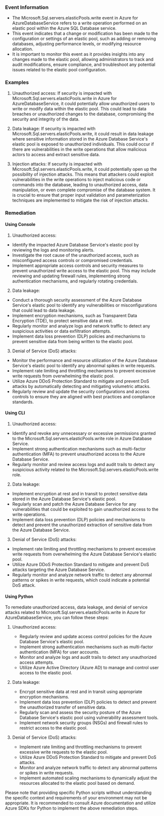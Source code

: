 
### Event Information

- The Microsoft.Sql.servers.elasticPools.write event in Azure for AzureDatabaseService refers to a write operation performed on an elastic pool within the Azure SQL Database service.
- This event indicates that a change or modification has been made to the configuration or settings of an elastic pool, such as adding or removing databases, adjusting performance levels, or modifying resource allocation.
- It is important to monitor this event as it provides insights into any changes made to the elastic pool, allowing administrators to track and audit modifications, ensure compliance, and troubleshoot any potential issues related to the elastic pool configuration.


### Examples

1. Unauthorized access: If security is impacted with Microsoft.Sql.servers.elasticPools.write in Azure for AzureDatabaseService, it could potentially allow unauthorized users to write or modify data within the elastic pool. This could lead to data breaches or unauthorized changes to the database, compromising the security and integrity of the data.

2. Data leakage: If security is impacted with Microsoft.Sql.servers.elasticPools.write, it could result in data leakage where sensitive information stored in the Azure Database Service's elastic pool is exposed to unauthorized individuals. This could occur if there are vulnerabilities in the write operations that allow malicious actors to access and extract sensitive data.

3. Injection attacks: If security is impacted with Microsoft.Sql.servers.elasticPools.write, it could potentially open up the possibility of injection attacks. This means that attackers could exploit vulnerabilities in the write operations to inject malicious code or commands into the database, leading to unauthorized access, data manipulation, or even complete compromise of the database system. It is crucial to ensure that proper input validation and parameterization techniques are implemented to mitigate the risk of injection attacks.

### Remediation

#### Using Console

1. Unauthorized access:
- Identify the impacted Azure Database Service's elastic pool by reviewing the logs and monitoring alerts.
- Investigate the root cause of the unauthorized access, such as misconfigured access controls or compromised credentials.
- Implement appropriate access controls and security measures to prevent unauthorized write access to the elastic pool. This may include reviewing and updating firewall rules, implementing strong authentication mechanisms, and regularly rotating credentials.

2. Data leakage:
- Conduct a thorough security assessment of the Azure Database Service's elastic pool to identify any vulnerabilities or misconfigurations that could lead to data leakage.
- Implement encryption mechanisms, such as Transparent Data Encryption (TDE), to protect sensitive data at rest.
- Regularly monitor and analyze logs and network traffic to detect any suspicious activities or data exfiltration attempts.
- Implement data loss prevention (DLP) policies and mechanisms to prevent sensitive data from being written to the elastic pool.

3. Denial of Service (DoS) attacks:
- Monitor the performance and resource utilization of the Azure Database Service's elastic pool to identify any abnormal spikes in write requests.
- Implement rate limiting and throttling mechanisms to prevent excessive write requests from overwhelming the elastic pool.
- Utilize Azure DDoS Protection Standard to mitigate and prevent DoS attacks by automatically detecting and mitigating volumetric attacks.
- Regularly review and update the security configurations and access controls to ensure they are aligned with best practices and compliance standards.

#### Using CLI

1. Unauthorized access:
- Identify and revoke any unnecessary or excessive permissions granted to the Microsoft.Sql.servers.elasticPools.write role in Azure Database Service.
- Implement strong authentication mechanisms such as multi-factor authentication (MFA) to prevent unauthorized access to the Azure Database Service.
- Regularly monitor and review access logs and audit trails to detect any suspicious activity related to the Microsoft.Sql.servers.elasticPools.write role.

2. Data leakage:
- Implement encryption at rest and in transit to protect sensitive data stored in the Azure Database Service's elastic pool.
- Regularly scan and patch the Azure Database Service for any vulnerabilities that could be exploited to gain unauthorized access to the write operations.
- Implement data loss prevention (DLP) policies and mechanisms to detect and prevent the unauthorized extraction of sensitive data from the Azure Database Service.

3. Denial of Service (DoS) attacks:
- Implement rate limiting and throttling mechanisms to prevent excessive write requests from overwhelming the Azure Database Service's elastic pool.
- Utilize Azure DDoS Protection Standard to mitigate and prevent DoS attacks targeting the Azure Database Service.
- Regularly monitor and analyze network traffic to detect any abnormal patterns or spikes in write requests, which could indicate a potential DoS attack.

#### Using Python

To remediate unauthorized access, data leakage, and denial of service attacks related to Microsoft.Sql.servers.elasticPools.write in Azure for AzureDatabaseService, you can follow these steps:

1. Unauthorized access:
   - Regularly review and update access control policies for the Azure Database Service's elastic pool.
   - Implement strong authentication mechanisms such as multi-factor authentication (MFA) for user accounts.
   - Monitor and analyze logs and audit trails to detect any unauthorized access attempts.
   - Utilize Azure Active Directory (Azure AD) to manage and control user access to the elastic pool.

2. Data leakage:
   - Encrypt sensitive data at rest and in transit using appropriate encryption mechanisms.
   - Implement data loss prevention (DLP) policies to detect and prevent the unauthorized transfer of sensitive data.
   - Regularly scan and assess the security posture of the Azure Database Service's elastic pool using vulnerability assessment tools.
   - Implement network security groups (NSGs) and firewall rules to restrict access to the elastic pool.

3. Denial of Service (DoS) attacks:
   - Implement rate limiting and throttling mechanisms to prevent excessive write requests to the elastic pool.
   - Utilize Azure DDoS Protection Standard to mitigate and prevent DoS attacks.
   - Monitor and analyze network traffic to detect any abnormal patterns or spikes in write requests.
   - Implement automated scaling mechanisms to dynamically adjust the resources allocated to the elastic pool based on demand.

Please note that providing specific Python scripts without understanding the specific context and requirements of your environment may not be appropriate. It is recommended to consult Azure documentation and utilize Azure SDKs for Python to implement the above remediation steps.

